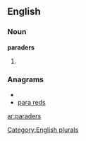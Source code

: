 
==English==

===Noun===
'''paraders'''

# {{plural of|[[parader]]}}

===Anagrams===
* {{alphagram|aadeprrs}}
* [[para reds#English|para reds]]

[[Category:English plurals]]

[[ar:paraders]]